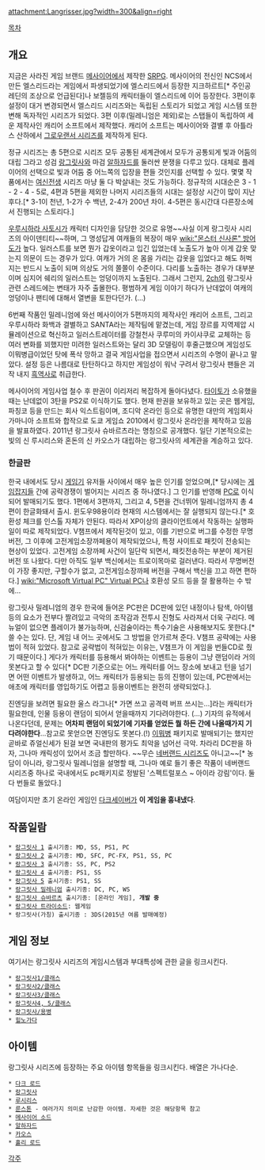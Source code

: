 {{{+2 ラングリッサー シリーズ}}}
{{{+1 Langrisser series}}}
attachment:Langrisser.jpg?width=300&align=right

[[목차]]

== 개요 ==
지금은 사라진 게임 브랜드 [[메사이어]]에서 제작한 [[SRPG]]. 메사이어의 전신인 NCS에서 만든 엘스리드라는 게임에서 파생되었기에 엘스리드에서 등장한 지크하르트[* 주인공 레딘의 조상으로 언급된다]나 보젤등의 캐릭터들이 엘스리드에 이어 등장한다. 3편이후 설정이 대거 변경되면서 엘스리드 시리즈와는 독립된 스토리가 되었고 게임 시스템 또한 변해 독자적인 시리즈가 되었다. 3편 이후(밀레니엄은 제외)로는 스탭들이 독립하여 세운 제작사인 캐리어 소프트에서 제작했다. 캐리어 소프트는 메사이어와 결별 후 아틀라스 산하에서 [[그로우랜서 시리즈]]를 제작하게 된다.

정규 시리즈는 총 5편으로 시리즈 모두 공통된 세계관에서 모두가 공통되게 빛과 어둠의 대립 그라고 성검 [[랑그릿사]]와 마검 [[알하자드]]를 둘러싼 분쟁을 다루고 있다. 대체로 플레이어의 선택으로 빛과 어둠 중 어느쪽의 입장을 편들 것인지를 선택할 수 있다. 몇몇 작품에서는 [[여신전생]] 시리즈 마냥 둘 다 박살내는 것도 가능하다. 정규작의 시대순은 3 - 1 - 2 - 4 - 5로, 4편과 5편을 제외한 나머지 시리즈들의 시대는 설정상 시간이 많이 지난 후다.[* 3-1이 천년, 1-2가 수 백년, 2-4가 200년 차이. 4-5편은 동시간대 다른장소에서 진행되는 스토리다.]

[[우루시하라 사토시]]가 캐릭터 디자인을 담당한 것으로 유명~~사실 이게 랑그릿사 시리즈의 아이덴티티~~하며,  그 명성답게 여캐들의 복장이 매우 [[wiki:"몬스터 신사론" 방어도]]가 높다. 일러스트를 보면 뭔가 갑옷이라고 입긴 입었는데 노출도가 높아 이게 갑옷 맞는지 의문이 드는 경우가 있다. 여캐가 거의 온 몸을 가리는 갑옷을 입었다고 해도 허벅지는 반드시 노출이 되며 의상도 거의 쫄쫄이 수준이다. 다리를 노출하는 경우가 대부분이며 심지어 쉐리의 일러스트는 엉덩이까지 노출된다. 그래서 그런지, [[2ch]]의 랑그릿사 관련 스레드에는 변태가 자주 출몰한다. 평범하게 게임 이야기 하다가 난데없이 여캐의 엉덩이나 팬티에 대해서 열변을 토한다던가. (…)

6번째 작품인 밀레니엄에 와선 메사이어가 5편까지의 제작사인 캐리어 소프트, 그리고 우루시하라 화백과 결별하고 SANTA라는 제작팀에 맡겼는데, 게임 장르를 지역제압 시뮬레이션으로 혁신하고 일러스트레이터를 강철천사 쿠루미의 카이샤쿠로 교체하는 등 여러 변화를 꾀했지만 미려한 일러스트와는 달리 3D 모델링이 후줄근했으며 게임성도 이뭐병급이었던 탓에 폭삭 망하고 결국 게임사업을 접으면서 시리즈의 수명이 끝나고 말았다. 설정 등은 나름대로 탄탄하다고 하지만 게임성이 워낙 구려서 랑그릿사 팬들은 괴작 내지 [[흑역사]]로 취급한다.

메사이어의 게임사업 철수 후 판권이 이리저리 복잡하게 돌아다녔다. [[타이토]]가 소유했을때는 난데없이 3탄을 PS2로 이식하기도 했다. 현재 판권을 보유하고 있는 곳은 웹게임, 파칭코 등을 만드는 회사 익스트림이며, 조디악 온라인 등으로 유명한 대만의 게임회사 가마니아 소프트와 합작으로 도쿄 게임쇼 2010에서 랑그릿사 온라인을 제작하고 있음을 발표하였다. 2011년 랑그릿사 슈바르츠라는 명칭으로 공개했다. 일단 기본적으로는 빛의 신 루시리스와 혼돈의 신 카오스가 대립하는 랑그릿사의 세계관을 계승하고 있다.

=== 한글판 ===
한국 내에서도 당시 [[게임기]] 유저들 사이에서 매우 높은 인기를 얻었으며,[* 당시에는 [[게임잡지]]들 간에 공략경쟁이 벌어지는 시리즈 중 하나였다.] 그 인기를 반영해 [[PC]]로 이식되어 발매되기도 했다. 1편에서 3편까지, 그리고 4, 5편을 건너뛰어 밀레니엄까지 총 4편이 한글화돼서 출시. 윈도우98용이라 현재의 시스템에서는 잘 실행되지 않는다.[* 호환성 체크를 인스톨 자체가 안된다. 따라서 XP이상의 클라이언트에서 작동하는 실행파일이 따로 제작되었다. V챔프에서 제작된것이 있고, 이를 기반으로 버그를 수정한 무명버전, 그 이후에 고전게임소장까페용이 제작되었으나, 특정 사이트로 패킷이 전송되는 현상이 있었다. 고전게임 소장까페 사건이 일단락 되면서, 패킷전송하는 부분이 제거된 버전 또 나왔다. 다만 아직도 일부 백신에서는 트로이목마로 걸러낸다. 따라서 무명버전이 가장 좋지만, 구할수가 없고, 고전게임소장까페 버전을 구해서 백신을 끄고 하면 편하다.] [[wiki:"Microsoft Virtual PC" Virtual PC]]나 호환성 모드 등을 잘 활용하는 수 밖에...

랑그릿사 밀레니엄의 경우 한국에 들어온 PC판은 DC판에 있던 내정이나 탐색, 아이템등의 요소가 전부다 짤려있고 극악의 조작감과 전투시 진형도 사라져서 더욱 구리다. 메뉴얼이 없으면 플레이가 불가능하며, 신검술이라는 특수기술은 사용해보지도 못한다.[* 쓸 수는 있다. 단, 게임 내 어느 곳에서도 그 방법을 안가르쳐 준다. V챔프 공략에는 사용법이 적혀 있었다. 참고로 공략법이 적혀있는 이유는, V챔프가 이 게임을 번들CD로 줬기 때문이다.] 게다가 캐릭터를 등용해서 봐야하는 이벤트는 등용이 그냥 랜덤이라 거의 못본다고 할 수 있다[* DC판 기준으로는 어느 캐릭터를 어느 장소에 보내고 턴을 넘기면 어떤 이벤트가 발생하고, 어느 캐릭터가 등용되는 등의 진행이 있는데, PC판에서는 애초에 캐릭터를 영입하기도 어렵고 등용이벤트는 완전히 생략되었다.].

진엔딩을 보려면 필요한 울스 라그나[* 가면 쓰고 공격력 버프 쓰시는...]라는 캐릭터가 필요한데, 인물 등용이 랜덤이 되어서 얻을때까지 기다려야한다. (…) 기자의 유적에서 나온다던데, 문제는 '''어차피 랜덤이 되었기에 기자를 얻었든 뭘 하든 간에 나올때가지 기다려야한다'''...참고로 못얻으면 진엔딩도 못본다.(!) [[이뭐병]] 패키지로 발매되기는 했지만 곧바로 쥬얼신세가 된걸 보면 국내판의 평가도 최악을 넘어선 극악. 차라리 DC판을 하자, 그나마 캐릭성이 있어서 조금 할만하다. ~~무슨 [[네버랜드 시리즈]]도 아니고~~[* 농담이 아니라, 랑그릿사 밀레니엄을 설명할 때, 그나마 예로 들기 좋은 작품이 네버랜드 시리즈중 하나로 국내에서도 pc패키지로 정발된 '스펙트럴포스 ~ 아이라 강림'이다. 둘다 번들로 돌았다.]

여담이지만 초기 온라인 게임인 [[다크세이버]]가 '''이 게임을 흉내냈다'''.

== 작품일람 ==
 * [[랑그릿사 1]] 출시기종: MD, SS, PS1, PC
 * [[랑그릿사 2]] 출시기종: MD, SFC, PC-FX, PS1, SS, PC 
 * [[랑그릿사 3]] 출시기종: SS, PC, PS2
 * [[랑그릿사 4]] 출시기종: PS1, SS
 * [[랑그릿사 5]] 출시기종: PS1, SS
 * [[랑그릿사 밀레니엄]] 출시기종: DC, PC, WS
 * [[랑그릿사 슈바르츠]] 출시기종: [온라인 게임], '''개발 중'''
 * [http://lt.gamania.co.jp/entrance/ 랑그릿사 트라이소드]: 웹게임
 * 랑그릿사(가칭) 출시기종 : 3DS(2015년 여름 발매예정)
== 게임 정보 ==
여기서는 랑그릿사 시리즈의 게임시스템과 부대특성에 관한 글을 링크시킨다.
 * [[랑그릿사1/클래스]]
 * [[랑그릿사2/클래스]]
 * [[랑그릿사3/클래스]]
 * [[랑그릿사4, 5/클래스]]
 * [[랑그릿사/용병]]
 * [[힐노가다]]

== 아이템 ==
랑그릿사 시리즈에 등장하는 주요 아이템 항목들을 링크시킨다. 배열은 가나다순.
 * [[다크 로드]]
 * [[랑그릿사]]
 * [[루시리스]]
 * [[룬스톤]] - 여러가지 의미로 난감한 아이템. 자세한 것은 해당항목 참고
 * [[메사이어 소드]]
 * [[알하자드]]
 * [[카오스]]
 * [[홀리 로드]]

[[각주]]
